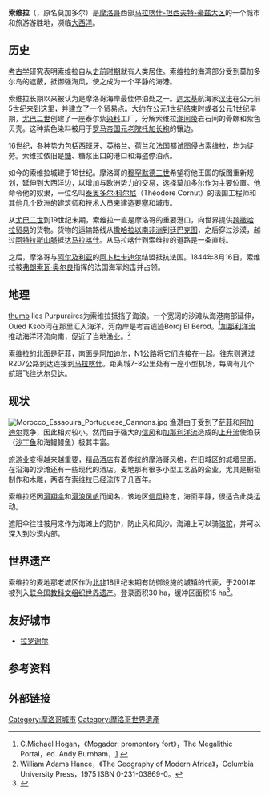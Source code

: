 {{世界文化遗产概要表
| site_img = File:Ramparts of Essaouira.JPG
| site_img_capt = 
| site_img_width = 250px
| zh_name = 索维拉城（原摩加多尔）
| en_name = Medina of Essaouira (formerly Mogador)
| fr_name = Médina d’Essaouira (ancienne Mogador)
|country        = {{MAR}}
|Region =阿拉伯国家
| criterion_c = (ii),(iv)|	
rg_year = 2001年
| ex_rg_year = 
| Danger_year = 
| remarks = 
| Coor={{coord|31|30|47|N|9|46|11|W|display = inline,title}}
| org_url = http://whc.unesco.org/en/list/753
| map_img = 
| map_img_width = 250px
}}
'''索维拉'''（{{lang-ar|الصويرة}}，原名莫加多尔）是[[摩洛哥|摩洛哥]]西部[[马拉喀什-坦西夫特-豪兹大区|马拉喀什-坦西夫特-豪兹大区]]的一个城市和旅游游胜地，濒临[[大西洋|大西洋]]。

== 历史 ==
[[考古学|考古学]]研究表明索维拉自从[[史前史|史前时期]]就有人类居住。索维拉的海湾部分受到莫加多尔岛的遮蔽，抵御强海风，使之成为一个平静的海港。

索维拉长期以来被认为是摩洛哥海岸最佳停泊处之一。[[迦太基|迦太基]]航海家[[航海家汉诺|汉诺]]在公元前5世纪来到这里，并建立了一个贸易点。大约在公元1世纪结束时或者公元1世纪早期，[[尤巴二世|尤巴二世]]创建了一座泰尔紫[[染料|染料]]工厂，分解索维拉[[潮间带|潮间带]]岩石间的骨螺和紫色贝壳。这种紫色染料被用于[[罗马帝国|罗马帝国]][[罗马元老院|元老院]][[托加长袍|托加长袍]]的镶边。

16世纪，各种势力包括[[西班牙|西班牙]]、[[英格兰|英格兰]]、[[荷兰|荷兰]]和[[法国|法国]]都试图侵占索维拉，均为徒劳。索维拉依旧是[[糖|糖]]、糖浆出口的港口和海盗停泊点。

如今的索维拉城建于18世纪。摩洛哥的[[穆罕默德三世|穆罕默德三世]]希望将他王国的版图重新规划，延伸到大西洋边，以增加与欧洲势力的交易，选择莫加多尔作为主要位置。他命令他的奴隶，一位名叫[[泰奥多尔·科尔尼|泰奥多尔·科尔尼]]（Théodore Cornut）的法国工程师和其他几个欧洲的建筑师和技术人员来建造要塞和城市。

从[[尤巴二世|尤巴二世]]到19世纪末期，索维拉一直是摩洛哥的重要港口，向世界提供[[跨撒哈拉贸易|跨撒哈拉贸易]]的货物。货物的运输路线从[[撒哈拉以南非洲|撒哈拉以南非洲]]到[[廷巴克图|廷巴克图]]，之后穿过沙漠，越过[[阿特拉斯山脈|阿特拉斯山脈]]抵达[[马拉喀什|马拉喀什]]。从马拉喀什到索维拉的道路是一条直线。

之后，摩洛哥与[[阿尔及利亚|阿尔及利亚]]的[[阿卜杜卡迪尔|阿卜杜卡迪尔]]结盟抵抗法国。1844年8月16日，索维拉被[[弗朗索瓦·奥尔良_(儒安维尔亲王)|弗朗索瓦·奥尔良]]指挥的法国海军炮击并占领。

== 地理 ==
[[文件:Maroc_Essaouira_Luc_Viatour_4.JPG|thumb]]
Iles Purpuraires为索维拉抵挡了海浪。一个宽阔的沙滩从海港南部延伸，Oued Ksob河在那里汇入海洋，河南岸是考古遗迹Bordj El Berod。<ref>C.Michael Hogan，《Mogador: promontory fort》，The Megalithic Portal，ed. Andy Burnham，[http://www.megalithic.co.uk/article.php?sid=17926] {{Wayback|url=http://www.megalithic.co.uk/article.php?sid=17926 |date=20210427061154 }}</ref>[[加那利洋流|加那利洋流]]推动海洋环流向南，促近了当地渔业。<ref>William Adams Hance，《The Geography of Modern Africa》，Columbia University Press，1975 ISBN 0-231-03869-0。</ref> 

索维拉的北面是[[萨菲|萨菲]]，南面是[[阿加迪尔|阿加迪尔]]，N1公路将它们连接在一起。往东则通过R207公路到达连接到[[马拉喀什|马拉喀什]]。距离城7-8公里处有一座小型机场，每周有几个航班飞往[[达尔贝达|达尔贝达]]。

==现状==
[[File:Morocco_Essaouira_Portuguese_Cannons.jpg|thumb]]
渔港由于受到了[[萨菲|萨菲]]和[[阿加迪尔|阿加迪尔]]竞争，因此相对较小。然而由于强大的[[信风|信风]]和[[加那利洋流|加那利洋流]]造成的[[上升流|上升流]]使渔获（[[沙丁鱼|沙丁鱼]]和海鳗鳗鱼）极其丰富。

旅游业变得越来越重要，[[精品酒店|精品酒店]]有着传统的摩洛哥风格，在旧城区的城墙里面。在沿海的沙滩还有一些现代的酒店。麦地那有很多小型工艺品的企业，尤其是橱柜制作和木雕，两者在索维拉已经流传了几百年。

索维拉还因[[滑翔伞|滑翔伞]]和[[滑浪风帆|滑浪风帆]]而闻名，该地区[[信风|信风]]稳定，海面平静，很适合此类运动。

遮阳伞往往被用来作为海滩上的防护，防止风和风沙。海滩上可以骑[[骆驼|骆驼]]，并可以深入到沙漠内部。

==世界遗产==
索维拉的麦地那老城区作为[[北非|北非]]18世纪末期有防御设施的城镇的代表，于2001年被列入[[联合国教科文组织|联合国教科文组织]][[世界遗产|世界遗产]]。登录面积30 ha，缓冲区面积15 ha<ref>{{Cite web |url=http://whc.unesco.org/en/list/753 |title=Medina of Essaouira (formerly Mogador) |access-date=2009-02-11 |archive-date=2018-12-25 |archive-url=https://web.archive.org/web/20181225215904/http://whc.unesco.org/en/list/753%20 |dead-url=no }}</ref>。{{世界遗产基准|2|4}}

==友好城市==
* {{FRA}} [[拉罗谢尔|拉罗谢尔]]

== 参考资料 ==
{{reflist}}

==外部链接==
{{Commons category|Essaouira}}
{{wikitravel}}

{{摩洛哥世界遗产}}

{{Authority control}}
[[Category:摩洛哥城市|Category:摩洛哥城市]]
[[Category:摩洛哥世界遺產|Category:摩洛哥世界遺產]]